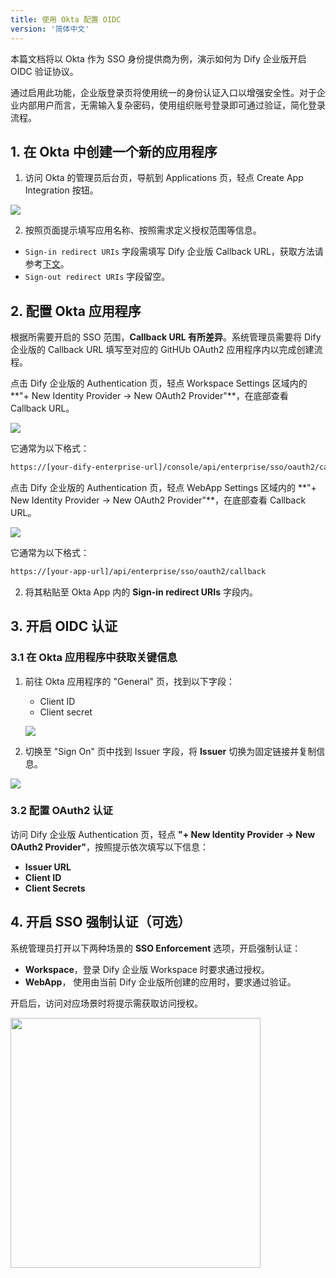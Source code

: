 ```yaml
---
title: 使用 Okta 配置 OIDC
version: '简体中文'
---
```


本篇文档将以 Okta 作为 SSO 身份提供商为例，演示如何为 Dify 企业版开启 OIDC 验证协议。

通过启用此功能，企业版登录页将使用统一的身份认证入口以增强安全性。对于企业内部用户而言，无需输入复杂密码，使用组织账号登录即可通过验证，简化登录流程。

## 1. 在 Okta 中创建一个新的应用程序

1. 访问 Okta 的管理员后台页，导航到 Applications 页，轻点 Create App Integration 按钮。

![](/zh-cn/images/okta-oidc-1.png)

2. 按照页面提示填写应用名称、按照需求定义授权范围等信息。

- `Sign-in redirect URIs` 字段需填写 Dify 企业版 Callback URL，获取方法请参考[下文](#2-callback-url)。
- `Sign-out redirect URIs` 字段留空。

## 2. 配置 Okta 应用程序

根据所需要开启的 SSO 范围，**Callback URL 有所差异**。系统管理员需要将 Dify 企业版的 Callback URL 填写至对应的 GitHUb OAuth2 应用程序内以完成创建流程。

<Tabs>
  <Tab title="Workspace">
   点击 Dify 企业版的 Authentication 页，轻点 Workspace Settings 区域内的 **"+ New Identity Provider → New OAuth2 Provider"**，在底部查看 Callback URL。

   ![](https://assets-docs.dify.ai/2025/02/cfb6498477ea20ce9db649a5c21f519d.png)

   它通常为以下格式：

   ```bash
   https://[your-dify-enterprise-url]/console/api/enterprise/sso/oauth2/callback
   ```
  </Tab>
  <Tab title="WebApp">
   点击 Dify 企业版的 Authentication 页，轻点 WebApp Settings 区域内的 **"+ New Identity Provider → New OAuth2 Provider"**，在底部查看 Callback URL。

   ![](https://assets-docs.dify.ai/2025/02/eef6c4a32147675b7645bb1b46d19aea.png)

   它通常为以下格式：

   ```bash
   https://[your-app-url]/api/enterprise/sso/oauth2/callback
   ```
  </Tab>
</Tabs>

2. 将其粘贴至 Okta App 内的 **Sign-in redirect URIs** 字段内。

## 3. 开启 OIDC 认证

### 3.1 在 Okta 应用程序中获取关键信息

1. 前往 Okta 应用程序的 "General" 页，找到以下字段：
   * Client ID
   * Client secret

   ![](/zh-cn/images/okta-oidc-5.png)

2. 切换至 "Sign On" 页中找到 Issuer 字段，将 **Issuer** 切换为固定链接并复制信息。

  ![](https://assets-docs.dify.ai/2025/02/0cf3c5b1c3b662e48d65827ae3b34ca4.png)

### 3.2 配置 OAuth2 认证

访问 Dify 企业版 Authentication 页，轻点 **"+ New Identity Provider → New OAuth2 Provider"**，按照提示依次填写以下信息：

- **Issuer URL**
- **Client ID**
- **Client Secrets**

## 4. 开启 SSO 强制认证（可选）

系统管理员打开以下两种场景的 **SSO Enforcement** 选项，开启强制认证：

- **Workspace**，登录 Dify 企业版 Workspace 时要求通过授权。
- **WebApp**， 使用由当前 Dify 企业版所创建的应用时，要求通过验证。

开启后，访问对应场景时将提示需获取访问授权。

<img src="https://assets-docs.dify.ai/2025/02/87bf868d0058723607311265a57888c5.png" width="400" />
